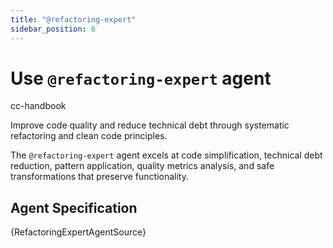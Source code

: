 ```yaml
---
title: "@refactoring-expert"
sidebar_position: 6
---
```



# Use `@refactoring-expert` agent

<span className="badge badge--primary">cc-handbook</span>

Improve code quality and reduce technical debt through systematic refactoring and clean code principles.

The `@refactoring-expert` agent excels at code simplification, technical debt reduction, pattern application, quality metrics analysis, and safe transformations that preserve functionality.

## Agent Specification

<CodeBlock language="markdown">
{RefactoringExpertAgentSource}
</CodeBlock>
